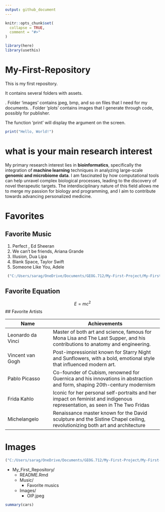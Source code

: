 ```yaml
---
output: github_document
---
```


<!-- README.md is generated from README.Rmd. Please edit that file -->

```r
knitr::opts_chunk$set(
  collapse = TRUE,
  comment = "#>"
)

library(here)
library(usethis)
```

# My-First-Repository

This is my first repository.

It contains several folders with assets.

. Folder 'images' contains jpeg, bmp, and so on files that I need for my documents.
. Folder 'plots' contains images that I generate through code, possibly for publisher.

The function 'print' will display the argument on the screen.
```r
print("Hello, World!")
```

# what is your main research interest

My primary research interest lies in **bioinformatics**, specifically the integration of **machine learning** techniques in analyzing large-scale **genomic and microbiome data**. I am fascinated by how computational tools can help unravel complex biological processes, leading to the discovery of novel therapeutic targets. The interdisciplinary nature of this field allows me to merge my passion for biology and programming, and I aim to contribute towards advancing personalized medicine.

# Favorites

## Favorite Music
 1. Perfect , Ed Sheeran 
 2. We can't be friends, Ariana Grande
 3. Illusion, Dua Lipa
 4. Blank Space, Taylor Swift
 5. Someone Like You, Adele

```r
 ("C:/Users/sarag/OneDrive/Documents/GEOG.712/My-First-Project/My-First-Repository/Music")
```
## Favorite Equation

$$ E = mc^2 $$
##  Favorite Artists

| Name           | Achievements                          |
|----------------|---------------------------------------|
| Leonardo da Vinci       | Master of both art and science, famous for Mona Lisa and The Last Supper, and his contributions to anatomy and engineering.                         |
| Vincent van Gogh      | Post-impressionist known for Starry Night and Sunflowers, with a bold, emotional style that influenced modern art.                         |
| Pablo Picasso       | Co-founder of Cubism, renowned for Guernica and his innovations in abstraction and form, shaping 20th-century modernism                         |
| Frida Kahlo       | Iconic for her personal self-portraits and her impact on feminist and indigenous representation, as seen in The Two Fridas                         |
| Michelangelo       | Renaissance master known for the David sculpture and the Sistine Chapel ceiling, revolutionizing both art and architecture                        |

# Images 
```r
("C:/Users/sarag/OneDrive/Documents/GEOG.712/My-First-Project/My-First-Repository/Images/OIP.jpeg")
```
- My_First_Repository/
    - README.Rmd
    - Music/
        - Favorite musics
    - Images/
        - OIP.jpeg

```r
summary(cars)
```
